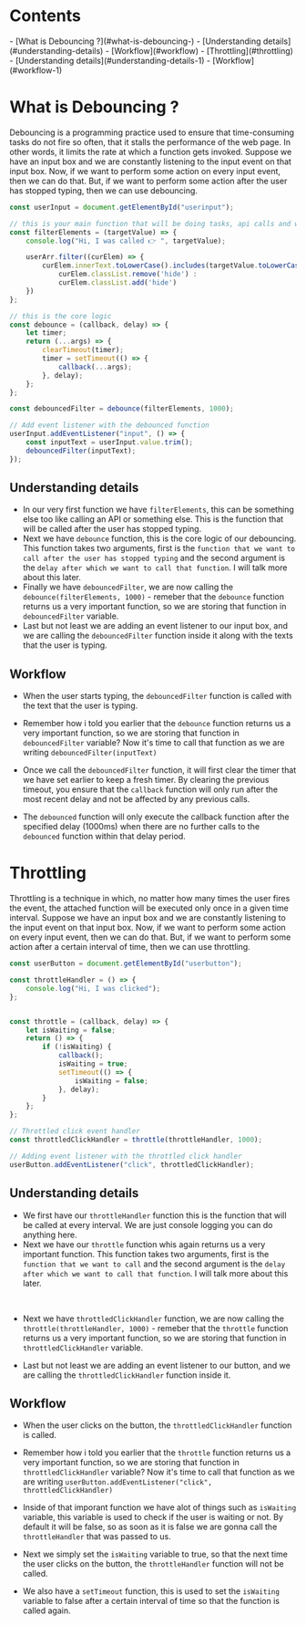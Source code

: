 # Contents

<div className="content">
- [What is Debouncing ?](#what-is-debouncing-)
  - [Understanding details](#understanding-details)
  - [Workflow](#workflow)
- [Throttling](#throttling)
  - [Understanding details](#understanding-details-1)
  - [Workflow](#workflow-1)
</div>


# What is Debouncing ? 

Debouncing is a programming practice used to ensure that time-consuming tasks do not fire so often, that it stalls the performance of the web page. In other words, it limits the rate at which a function gets invoked. Suppose we have an input box and we are constantly listening to the input event on that input box. Now, if we want to perform some action on every input event, then we can do that. But, if we want to perform some action after the user has stopped typing, then we can use debouncing.

```js
const userInput = document.getElementById("userinput");

// this is your main function that will be doing tasks, api calls and what not
const filterElements = (targetValue) => {
    console.log("Hi, I was called 👉 ", targetValue);

    userArr.filter((curElem) => {
        curElem.innerText.toLowerCase().includes(targetValue.toLowerCase()) ?
            curElem.classList.remove('hide') :
            curElem.classList.add('hide')
    })
};

// this is the core logic
const debounce = (callback, delay) => {
    let timer;
    return (...args) => {
        clearTimeout(timer);
        timer = setTimeout(() => {
            callback(...args);
        }, delay);
    };
};

const debouncedFilter = debounce(filterElements, 1000);

// Add event listener with the debounced function
userInput.addEventListener("input", () => {
    const inputText = userInput.value.trim();
    debouncedFilter(inputText);
});

```


## Understanding details

- In our very first function we have `filterElements`, this can be something else too like calling an API or something else. This is the function that will be called after the user has stopped typing. 
- Next we have `debounce` function, this is the core logic of our debouncing. This function takes two arguments, first is the `function that we want to call after the user has stopped typing` and the second argument is the `delay after which we want to call that function`. I will talk more about this later.
- Finally we have `debouncedFilter`, we are now calling the `debounce(filterElements, 1000)` - remeber that the `debounce` function returns us a very important function, so we are storing that function in `debouncedFilter` variable. 
- Last but not least we are adding an event listener to our input box, and we are calling the `debouncedFilter` function inside it along with the texts that the user is typing. 

## Workflow

- When the user starts typing, the `debouncedFilter` function is called with the text that the user is typing. 


- Remember how i told you earlier that the `debounce` function returns us a very important function, so we are storing that function in `debouncedFilter` variable? Now it's time to call that function as we are writing `debouncedFilter(inputText)` 

- Once we call the `debouncedFilter` function, it will first clear the timer that we have set earlier to keep a fresh timer. By clearing the previous timeout, you ensure that the `callback` function will only run after the most recent delay and not be affected by any previous calls.

- The `debounced` function will only execute the callback function after the specified delay (1000ms) when there are no further calls to the `debounced` function within that delay period.


# Throttling

Throttling is a technique in which, no matter how many times the user fires the event, the attached function will be executed only once in a given time interval. Suppose we have an input box and we are constantly listening to the input event on that input box. Now, if we want to perform some action on every input event, then we can do that. But, if we want to perform some action after a certain interval of time, then we can use throttling.

```js
const userButton = document.getElementById("userbutton");

const throttleHandler = () => {
    console.log("Hi, I was clicked");
};


const throttle = (callback, delay) => {
    let isWaiting = false;
    return () => {
        if (!isWaiting) {
            callback();
            isWaiting = true;
            setTimeout(() => {
                isWaiting = false;
            }, delay);
        }
    };
};

// Throttled click event handler
const throttledClickHandler = throttle(throttleHandler, 1000);

// Adding event listener with the throttled click handler
userButton.addEventListener("click", throttledClickHandler);
```

## Understanding details

-  We first have our `throttleHandler` function this is the function that will be called at every interval. We are just console logging you can do anything here. 
-  Next we have our `throttle` function whis again returns us a very important function. This function takes two arguments, first is the `function that we want to call` and the second argument is the `delay after which we want to call that function`. I will talk more about this later. 

</br>


- Next we have `throttledClickHandler` function, we are now calling the `throttle(throttleHandler, 1000)` - remeber that the `throttle` function returns us a very important function, so we are storing that function in `throttledClickHandler` variable. 

- Last but not least we are adding an event listener to our button, and we are calling the `throttledClickHandler` function inside it. 


## Workflow

- When the user clicks on the button, the `throttledClickHandler` function is called. 

- Remember how i told you earlier that the `throttle` function returns us a very important function, so we are storing that function in `throttledClickHandler` variable? Now it's time to call that function as we are writing `userButton.addEventListener("click", throttledClickHandler)` 

- Inside of that imporant function we have alot of things such as `isWaiting` variable, this variable is used to check if the user is waiting or not. By default it  will be false, so as soon as it is false we are gonna call the `throttleHandler` that was passed to us.  

- Next we simply set the `isWaiting` variable to true, so that the next time the user clicks on the button, the `throttleHandler` function will not be called. 

- We also have a `setTimeout` function, this is used to set the `isWaiting` variable to false after a certain interval of time so that the function is called again. 



